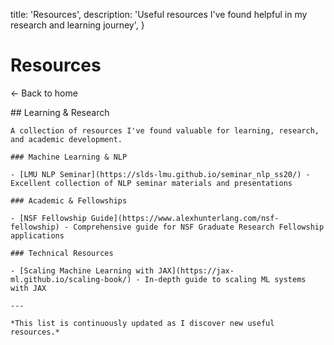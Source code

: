 
  title: 'Resources',
  description: 'Useful resources I\'ve found helpful in my research and learning journey',
}

<div id="wrapper">
  <div id="left" className="container">
    <div className="flex flex-col">
      <h1 style={{ fontSize: '2rem', marginBottom: '1rem' }}>Resources</h1>
      <p><Link href="/">← Back to home</Link></p>
    </div>
  </div>
  
  <div id="right" className="container resources-page">
    ## Learning & Research

    A collection of resources I've found valuable for learning, research, and academic development.

    ### Machine Learning & NLP

    - [LMU NLP Seminar](https://slds-lmu.github.io/seminar_nlp_ss20/) - Excellent collection of NLP seminar materials and presentations

    ### Academic & Fellowships

    - [NSF Fellowship Guide](https://www.alexhunterlang.com/nsf-fellowship) - Comprehensive guide for NSF Graduate Research Fellowship applications

    ### Technical Resources

    - [Scaling Machine Learning with JAX](https://jax-ml.github.io/scaling-book/) - In-depth guide to scaling ML systems with JAX

    ---

    *This list is continuously updated as I discover new useful resources.*
  </div>
</div>
